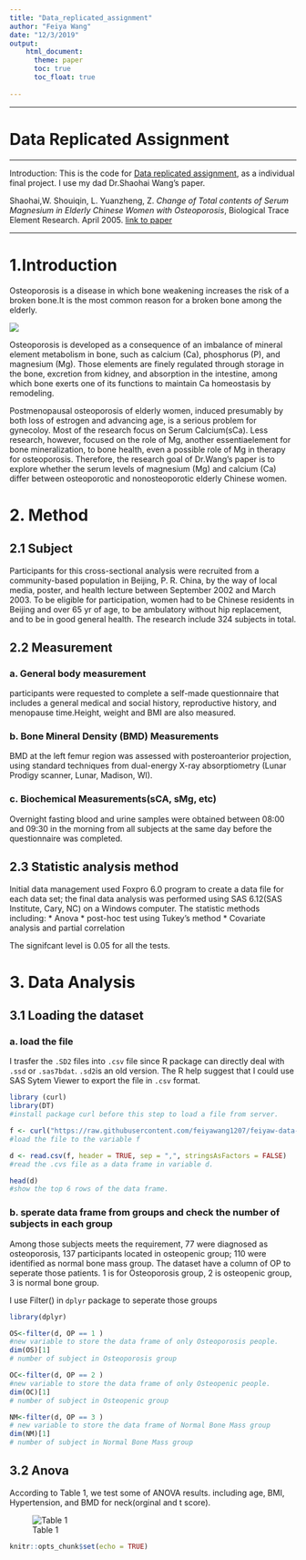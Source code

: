 ```yaml
---
title: "Data_replicated_assignment"
author: "Feiya Wang"
date: "12/3/2019"
output: 
    html_document:
      theme: paper
      toc: true
      toc_float: true
      
---
```

***

# **Data Replicated Assignment**

***
Introduction: This is the code for [Data replicated assignment](https://fuzzyatelin.github.io/bioanth-stats/data-reanalysis-assignment.html), as a individual final project. I use my dad Dr.Shaohai Wang's paper.

Shaohai,W. Shouiqin, L. Yuanzheng, Z. *Change of Total contents of Serum Magnesium in Elderly Chinese Women with Osteoporosis*, Biological Trace Element Research. April 2005. [link to paper](https://github.com/feiyawang1207/feiyaw-data-replication-assignment/blob/master/Wang_223_231.pdf)

***

# 1.Introduction

Osteoporosis is a disease in which bone weakening increases the risk of a broken bone.It is the most common reason for a broken bone among the elderly.

![](https://www.mayoclinic.org/-/media/kcms/gbs/patient-consumer/images/2013/08/26/10/55/ds00128_im02980_mcdc7_osteoporosis-_comparethu_jpg.jpg)

Osteoporosis is developed as a consequence of an imbalance of mineral element metabolism in bone, such as calcium (Ca), phosphorus (P), and magnesium (Mg). Those elements are finely regulated through storage in the bone, excretion from kidney, and absorption in the intestine, among which bone exerts one of its functions to maintain Ca homeostasis by remodeling. 

Postmenopausal osteoporosis of elderly women, induced presumably by both loss of estrogen and advancing age, is a serious problem for gynecoloy. Most of the research focus on Serum Calcium(sCa). Less research, however, focused on the role of Mg, another essentiaelement for bone mineralization, to bone health, even a possible role of Mg in therapy for osteoporosis. Therefore, the research goal of Dr.Wang's paper is to explore whether the serum levels of magnesium (Mg)
and calcium (Ca) differ between osteoporotic and nonosteoporotic elderly Chinese women.


# 2. Method

## 2.1 Subject

Participants for this cross-sectional analysis were recruited from a community-based population in Beijing, P. R. China, by the way of local media, poster, and health lecture between September 2002 and March 2003. To be eligible for participation, women had to be Chinese residents in Beijing and over 65 yr of age, to be ambulatory without hip replacement, and to be in good general health. The research include 324 subjects in total.

## 2.2 Measurement 

### a. General body measurement

participants were requested to complete a self-made questionnaire that includes a general medical and social history, reproductive history, and menopause time.Height, weight and BMI are also measured.

### b. Bone Mineral Density (BMD) Measurements

BMD at the left femur region was assessed with posteroanterior projection, using standard techniques from dual-energy X-ray absorptiometry (Lunar Prodigy scanner, Lunar, Madison, WI).

### c. Biochemical Measurements(sCA, sMg, etc)

Overnight fasting blood and urine samples were obtained between 08:00 and 09:30 in the morning from all subjects at the same day before the questionnaire was completed.

## 2.3 Statistic analysis method

Initial data management used Foxpro 6.0 program to create a data file for each data set; the final data analysis was performed using SAS 6.12(SAS Institute, Cary, NC) on a Windows computer.
The statistic methods including:
* Anova
* post-hoc test using Tukey’s method
* Covariate analysis and partial correlation

The signifcant level is 0.05 for all the tests.


# 3. Data Analysis

## 3.1 Loading the dataset

### a. load the file

I trasfer the `.SD2` files into `.csv` file since R package can directly deal with `.ssd` or `.sas7bdat`. `.sd2`is an old version. The R help suggest that I could use SAS Sytem Viewer to export the file in `.csv` format. 

```r
library (curl)
library(DT)
#install package curl before this step to load a file from server.  

f <- curl("https://raw.githubusercontent.com/feiyawang1207/feiyaw-data-replication-assignment/master/W0716.csv")
#load the file to the variable f

d <- read.csv(f, header = TRUE, sep = ",", stringsAsFactors = FALSE)
#read the .cvs file as a data frame in variable d.

head(d)
#show the top 6 rows of the data frame. 
```

### b. sperate data frame from groups and check the number of subjects in each group

Among those subjects meets the requirement, 77 were diagnosed as osteoporosis, 137 participants located in osteopenic group; 110 were identified as normal bone mass group. The dataset have a column of OP to seperate those patients. 1 is for Osteoporosis group, 2 is osteopenic group, 3 is normal bone group.

I use Filter() in `dplyr` package to seperate those groups

```r
library(dplyr)

OS<-filter(d, OP == 1 )
#new variable to store the data frame of only Osteoporosis people.
dim(OS)[1]
# number of subject in Osteoporosis group

OC<-filter(d, OP == 2 )
#new variable to store the data frame of only Osteopenic people.
dim(OC)[1]
# number of subject in Osteopenic group

NM<-filter(d, OP == 3 )
# new variable to store the data frame of Normal Bone Mass group
dim(NM)[1]
# number of subject in Normal Bone Mass group

```

## 3.2 Anova

According to Table 1, we test some of ANOVA results. including age, BMI, Hypertension, and BMD for neck(orginal and t score).

![Table 1](https://github.com/feiyawang1207/feiyaw-data-replication-assignment/blob/master/Table%201.jpg)

```r
knitr::opts_chunk$set(echo = TRUE)
```

